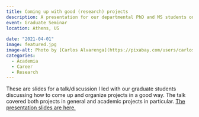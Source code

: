 ```yaml
---
title: Coming up with good (research) projects
description: A presentation for our departmental PhD and MS students on how to find and implement good (academic) projects
event: Graduate Seminar
location: Athens, US
  
date: "2021-04-01"
image: featured.jpg
image-alt: Photo by [Carlos Alvarenga](https://pixabay.com/users/carlosalvarenga-2116392/)/Pixabay
categories:
  - Academia
  - Career
  - Research
---
```


These are slides for a talk/discussion I led with our graduate students discussing how to come up and organize projects in a good way. The talk covered both projects in general and academic projects in particular. <a href="2021_04_finding_good_research_topics.html" target="_blank">The presentation slides are here.</a>
